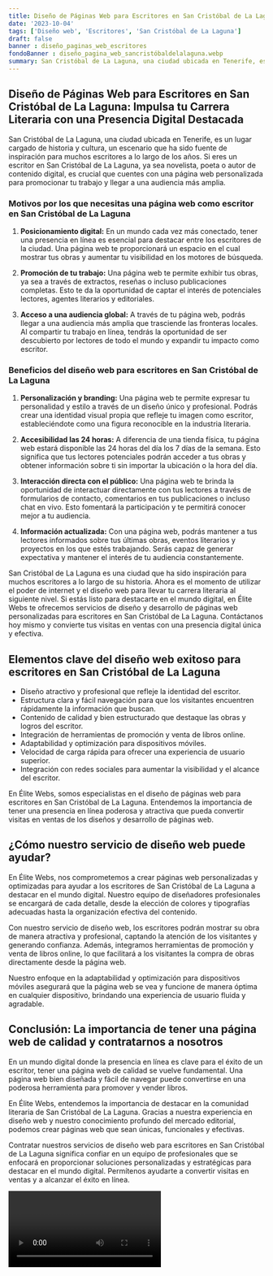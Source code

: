```yaml
---
title: Diseño de Páginas Web para Escritores en San Cristóbal de La Laguna
date: '2023-10-04'
tags: ['Diseño web', 'Escritores', 'San Cristóbal de La Laguna']
draft: false
banner : diseño_paginas_web_escritores
fondoBanner : diseño_pagina_web_sancristóbaldelalaguna.webp
summary: San Cristóbal de La Laguna, una ciudad ubicada en Tenerife, es un lugar cargado de historia y cultura, un escenario que ha sido fuente de inspiración para muchos escritores a lo largo de los años. Si eres un escritor en San Cristóbal de La Laguna, ya sea novelista, poeta o autor de contenido digital, es crucial que cuentes con una página web personalizada para promocionar tu trabajo y llegar a una audiencia más amplia.
---
```


## **Diseño de Páginas Web para Escritores en San Cristóbal de La Laguna: Impulsa tu Carrera Literaria con una Presencia Digital Destacada**

San Cristóbal de La Laguna, una ciudad ubicada en Tenerife, es un lugar cargado de historia y cultura, un escenario que ha sido fuente de inspiración para muchos escritores a lo largo de los años. Si eres un escritor en San Cristóbal de La Laguna, ya sea novelista, poeta o autor de contenido digital, es crucial que cuentes con una página web personalizada para promocionar tu trabajo y llegar a una audiencia más amplia.

### **Motivos por los que necesitas una página web como escritor en San Cristóbal de La Laguna**

1. **Posicionamiento digital:** En un mundo cada vez más conectado, tener una presencia en línea es esencial para destacar entre los escritores de la ciudad. Una página web te proporcionará un espacio en el cual mostrar tus obras y aumentar tu visibilidad en los motores de búsqueda.

2. **Promoción de tu trabajo:** Una página web te permite exhibir tus obras, ya sea a través de extractos, reseñas o incluso publicaciones completas. Esto te da la oportunidad de captar el interés de potenciales lectores, agentes literarios y editoriales.

3. **Acceso a una audiencia global:** A través de tu página web, podrás llegar a una audiencia más amplia que trasciende las fronteras locales. Al compartir tu trabajo en línea, tendrás la oportunidad de ser descubierto por lectores de todo el mundo y expandir tu impacto como escritor.

### **Beneficios del diseño web para escritores en San Cristóbal de La Laguna**

1. **Personalización y branding:** Una página web te permite expresar tu personalidad y estilo a través de un diseño único y profesional. Podrás crear una identidad visual propia que refleje tu imagen como escritor, estableciéndote como una figura reconocible en la industria literaria.

2. **Accesibilidad las 24 horas:** A diferencia de una tienda física, tu página web estará disponible las 24 horas del día los 7 días de la semana. Esto significa que tus lectores potenciales podrán acceder a tus obras y obtener información sobre ti sin importar la ubicación o la hora del día.

3. **Interacción directa con el público:** Una página web te brinda la oportunidad de interactuar directamente con tus lectores a través de formularios de contacto, comentarios en tus publicaciones o incluso chat en vivo. Esto fomentará la participación y te permitirá conocer mejor a tu audiencia.

4. **Información actualizada:** Con una página web, podrás mantener a tus lectores informados sobre tus últimas obras, eventos literarios y proyectos en los que estés trabajando. Serás capaz de generar expectativa y mantener el interés de tu audiencia constantemente.

San Cristóbal de La Laguna es una ciudad que ha sido inspiración para muchos escritores a lo largo de su historia. Ahora es el momento de utilizar el poder de internet y el diseño web para llevar tu carrera literaria al siguiente nivel. Si estás listo para destacarte en el mundo digital, en Élite Webs te ofrecemos servicios de diseño y desarrollo de páginas web personalizadas para escritores en San Cristóbal de La Laguna. Contáctanos hoy mismo y convierte tus visitas en ventas con una presencia digital única y efectiva.

<GifSeo />

<Cta />

## Elementos clave del diseño web exitoso para escritores en San Cristóbal de La Laguna

- Diseño atractivo y profesional que refleje la identidad del escritor.
- Estructura clara y fácil navegación para que los visitantes encuentren rápidamente la información que buscan.
- Contenido de calidad y bien estructurado que destaque las obras y logros del escritor.
- Integración de herramientas de promoción y venta de libros online.
- Adaptabilidad y optimización para dispositivos móviles.
- Velocidad de carga rápida para ofrecer una experiencia de usuario superior.
- Integración con redes sociales para aumentar la visibilidad y el alcance del escritor.

En Élite Webs, somos especialistas en el diseño de páginas web para escritores en San Cristóbal de La Laguna. Entendemos la importancia de tener una presencia en línea poderosa y atractiva que pueda convertir visitas en ventas de los diseños y desarrollo de páginas web.

## ¿Cómo nuestro servicio de diseño web puede ayudar?

En Élite Webs, nos comprometemos a crear páginas web personalizadas y optimizadas para ayudar a los escritores de San Cristóbal de La Laguna a destacar en el mundo digital. Nuestro equipo de diseñadores profesionales se encargará de cada detalle, desde la elección de colores y tipografías adecuadas hasta la organización efectiva del contenido.

Con nuestro servicio de diseño web, los escritores podrán mostrar su obra de manera atractiva y profesional, captando la atención de los visitantes y generando confianza. Además, integramos herramientas de promoción y venta de libros online, lo que facilitará a los visitantes la compra de obras directamente desde la página web.

Nuestro enfoque en la adaptabilidad y optimización para dispositivos móviles asegurará que la página web se vea y funcione de manera óptima en cualquier dispositivo, brindando una experiencia de usuario fluida y agradable.

## Conclusión: La importancia de tener una página web de calidad y contratarnos a nosotros

En un mundo digital donde la presencia en línea es clave para el éxito de un escritor, tener una página web de calidad se vuelve fundamental. Una página web bien diseñada y fácil de navegar puede convertirse en una poderosa herramienta para promover y vender libros.

En Élite Webs, entendemos la importancia de destacar en la comunidad literaria de San Cristóbal de La Laguna. Gracias a nuestra experiencia en diseño web y nuestro conocimiento profundo del mercado editorial, podemos crear páginas web que sean únicas, funcionales y efectivas.

Contratar nuestros servicios de diseño web para escritores en San Cristóbal de La Laguna significa confiar en un equipo de profesionales que se enfocará en proporcionar soluciones personalizadas y estratégicas para destacar en el mundo digital. Permítenos ayudarte a convertir visitas en ventas y a alcanzar el éxito en línea.

<Video />

<CtaBot job='Escritores' city='San Cristóbal de La Laguna'/>

<Gmaps query='San Cristóbal de La Laguna+españa+maps' />